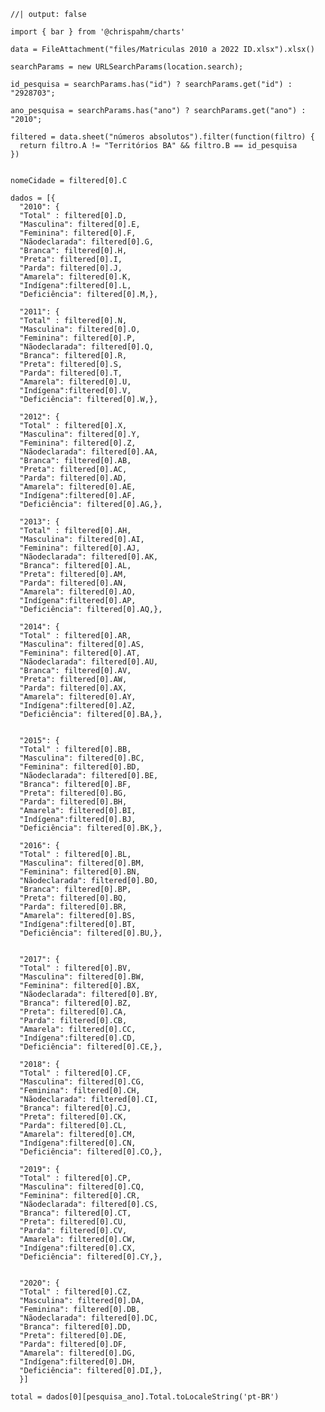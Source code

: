 
```ojs
//| output: false

import { bar } from '@chrispahm/charts'

data = FileAttachment("files/Matriculas 2010 a 2022 ID.xlsx").xlsx()

searchParams = new URLSearchParams(location.search);

id_pesquisa = searchParams.has("id") ? searchParams.get("id") : "2928703";

ano_pesquisa = searchParams.has("ano") ? searchParams.get("ano") : "2010";

filtered = data.sheet("números absolutos").filter(function(filtro) {
  return filtro.A != "Territórios BA" && filtro.B == id_pesquisa
})


nomeCidade = filtered[0].C

dados = [{
  "2010": {
  "Total" : filtered[0].D, 
  "Masculina": filtered[0].E, 
  "Feminina": filtered[0].F,
  "Nãodeclarada": filtered[0].G,
  "Branca": filtered[0].H,
  "Preta": filtered[0].I,
  "Parda": filtered[0].J,
  "Amarela": filtered[0].K,
  "Indígena":filtered[0].L,
  "Deficiência": filtered[0].M,},

  "2011": {
  "Total" : filtered[0].N, 
  "Masculina": filtered[0].O, 
  "Feminina": filtered[0].P,
  "Nãodeclarada": filtered[0].Q,
  "Branca": filtered[0].R,
  "Preta": filtered[0].S,
  "Parda": filtered[0].T,
  "Amarela": filtered[0].U,
  "Indígena":filtered[0].V,
  "Deficiência": filtered[0].W,},

  "2012": {
  "Total" : filtered[0].X, 
  "Masculina": filtered[0].Y, 
  "Feminina": filtered[0].Z,
  "Nãodeclarada": filtered[0].AA,
  "Branca": filtered[0].AB,
  "Preta": filtered[0].AC,
  "Parda": filtered[0].AD,
  "Amarela": filtered[0].AE,
  "Indígena":filtered[0].AF,
  "Deficiência": filtered[0].AG,},

  "2013": {
  "Total" : filtered[0].AH, 
  "Masculina": filtered[0].AI, 
  "Feminina": filtered[0].AJ,
  "Nãodeclarada": filtered[0].AK,
  "Branca": filtered[0].AL,
  "Preta": filtered[0].AM,
  "Parda": filtered[0].AN,
  "Amarela": filtered[0].AO,
  "Indígena":filtered[0].AP,
  "Deficiência": filtered[0].AQ,},

  "2014": {
  "Total" : filtered[0].AR, 
  "Masculina": filtered[0].AS, 
  "Feminina": filtered[0].AT,
  "Nãodeclarada": filtered[0].AU,
  "Branca": filtered[0].AV,
  "Preta": filtered[0].AW,
  "Parda": filtered[0].AX,
  "Amarela": filtered[0].AY,
  "Indígena":filtered[0].AZ,
  "Deficiência": filtered[0].BA,},


  "2015": {
  "Total" : filtered[0].BB, 
  "Masculina": filtered[0].BC, 
  "Feminina": filtered[0].BD,
  "Nãodeclarada": filtered[0].BE,
  "Branca": filtered[0].BF,
  "Preta": filtered[0].BG,
  "Parda": filtered[0].BH,
  "Amarela": filtered[0].BI,
  "Indígena":filtered[0].BJ,
  "Deficiência": filtered[0].BK,},

  "2016": {
  "Total" : filtered[0].BL, 
  "Masculina": filtered[0].BM, 
  "Feminina": filtered[0].BN,
  "Nãodeclarada": filtered[0].BO,
  "Branca": filtered[0].BP,
  "Preta": filtered[0].BQ,
  "Parda": filtered[0].BR,
  "Amarela": filtered[0].BS,
  "Indígena":filtered[0].BT,
  "Deficiência": filtered[0].BU,},


  "2017": {
  "Total" : filtered[0].BV, 
  "Masculina": filtered[0].BW, 
  "Feminina": filtered[0].BX,
  "Nãodeclarada": filtered[0].BY,
  "Branca": filtered[0].BZ,
  "Preta": filtered[0].CA,
  "Parda": filtered[0].CB,
  "Amarela": filtered[0].CC,
  "Indígena":filtered[0].CD,
  "Deficiência": filtered[0].CE,},

  "2018": {
  "Total" : filtered[0].CF, 
  "Masculina": filtered[0].CG, 
  "Feminina": filtered[0].CH,
  "Nãodeclarada": filtered[0].CI,
  "Branca": filtered[0].CJ,
  "Preta": filtered[0].CK,
  "Parda": filtered[0].CL,
  "Amarela": filtered[0].CM,
  "Indígena":filtered[0].CN,
  "Deficiência": filtered[0].CO,},

  "2019": {
  "Total" : filtered[0].CP, 
  "Masculina": filtered[0].CQ, 
  "Feminina": filtered[0].CR,
  "Nãodeclarada": filtered[0].CS,
  "Branca": filtered[0].CT,
  "Preta": filtered[0].CU,
  "Parda": filtered[0].CV,
  "Amarela": filtered[0].CW,
  "Indígena":filtered[0].CX,
  "Deficiência": filtered[0].CY,},
  

  "2020": {
  "Total" : filtered[0].CZ, 
  "Masculina": filtered[0].DA, 
  "Feminina": filtered[0].DB,
  "Nãodeclarada": filtered[0].DC,
  "Branca": filtered[0].DD,
  "Preta": filtered[0].DE,
  "Parda": filtered[0].DF,
  "Amarela": filtered[0].DG,
  "Indígena":filtered[0].DH,
  "Deficiência": filtered[0].DI,},
  }]

total = dados[0][pesquisa_ano].Total.toLocaleString('pt-BR')

```